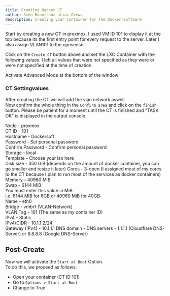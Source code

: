 ```yaml
---
title: Creating Docker CT
author: Sven Rönnfranz alias Grewo
description: Creating your Container for the Docker-Software
---
```



Start by creating a new CT in proxmox.
I used VM ID 101 to display it at the top because its the first entry point for every request to the server.
Later I also assign VLAN101 to the opnsense.

Click on the `Create CT` button above and set the LXC Container with the following values.
I left all values that were not specified as they were or were not specified at the time of creation.

<Aside type="tip">
    Activate Advanced Mode at the bottom of the window
</Aside>

### CT Settingvalues
After creating the CT we will add the vlan network aswell.<br/>
Now confirm the whole thing in the `Confirm area` and click on the `finish` button.
Please be patient for a moment until the CT is finished and "TASK OK" is displayed in the output console.

<Tabs>
    <TabItem label="General">
        Node                -   proxmox<br/>
        CT ID               -   101<br/>
        Hostname            -   Dockersoft<br/>
        Password            -   Set personal password<br/>
        Confirm Password    -   Confirm personal password<br/>
    </TabItem>
    <TabItem label="Template">
        Storage             -   local<br/>
        Template            -   Choose your iso here<br/>
    </TabItem>
    <TabItem label="Disk">
        Disk size   -   350 GiB (depends on the amount of docker container, you can go smaller and resize it later)
    </TabItem>
    <TabItem label="CPU">
        Cores           -   3-open (I assigned most of my cores to the CT because I plan to run most of the services as docker containers)
    </TabItem>
    <TabItem label="Memory">
        Memory  -   40960 MiB<br/>
        Swap    -   6144 MiB<br/>
        <Aside type="note">
            You must enter this value in MiB<br/>
            i.e. 6144 MiB for 6GB or 40960 MiB for 40GB
        </Aside>
    </TabItem>
    <TabItem label="Network">
        Name            -   eth0<br/>
        Bridge          -   vmbr1 (VLAN-Network)<br/>
        VLAN Tag        -   101 (The same as my container ID)<br/>
        IPv4            -   Static<br/>
        IPv4/CIDR       -   10.1.1.2/24<br/>
        Gateway (IPv4)  -   10.1.1.1
    </TabItem>
    <TabItem label="DNS">
        DNS domain  -   
        DNS servers -   1.1.1.1 (Cloudflare DNS-Server) or 8.8.8.8 (Google DNS-Server)
    </TabItem>
</Tabs>

## Post-Create
Now we will activate the `Start at Boot` Option.<br/>
To do this, we proceed as follows:
* Open your container (CT ID 101)
* Go to `Options > Start at Boot`
* Change to True
